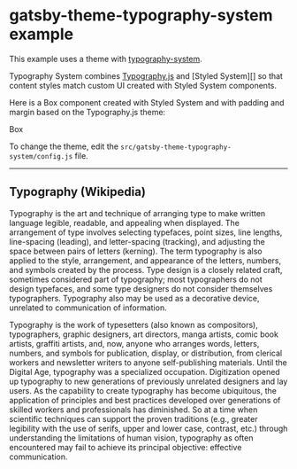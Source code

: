 

# gatsby-theme-typography-system example

This example uses a theme with [typography-system][].

[typography-system]: https://npmjs.com/package/typography-system

Typography System combines [Typography.js][] and [Styled System][] so that content styles match custom UI created with Styled System components.

Here is a Box component created with Styled System and with padding and margin based on the Typography.js theme:

<Box
  p={3}
  my={4}
  bg='cyan'>
  Box
</Box>

To change the theme, edit the `src/gatsby-theme-typography-system/config.js` file.

---

## Typography (Wikipedia)

Typography is the art and technique of arranging type to make written language legible, readable, and appealing when displayed. The arrangement of type involves selecting typefaces, point sizes, line lengths, line-spacing (leading), and letter-spacing (tracking), and adjusting the space between pairs of letters (kerning). The term typography is also applied to the style, arrangement, and appearance of the letters, numbers, and symbols created by the process. Type design is a closely related craft, sometimes considered part of typography; most typographers do not design typefaces, and some type designers do not consider themselves typographers. Typography also may be used as a decorative device, unrelated to communication of information.

Typography is the work of typesetters (also known as compositors), typographers, graphic designers, art directors, manga artists, comic book artists, graffiti artists, and, now, anyone who arranges words, letters, numbers, and symbols for publication, display, or distribution, from clerical workers and newsletter writers to anyone self-publishing materials. Until the Digital Age, typography was a specialized occupation. Digitization opened up typography to new generations of previously unrelated designers and lay users. As the capability to create typography has become ubiquitous, the application of principles and best practices developed over generations of skilled workers and professionals has diminished. So at a time when scientific techniques can support the proven traditions (e.g., greater legibility with the use of serifs, upper and lower case, contrast, etc.) through understanding the limitations of human vision, typography as often encountered may fail to achieve its principal objective: effective communication.

[typography.js]: https://kyleamathews.github.io/typography.js/
[styled-system]: https://styled-system.com
